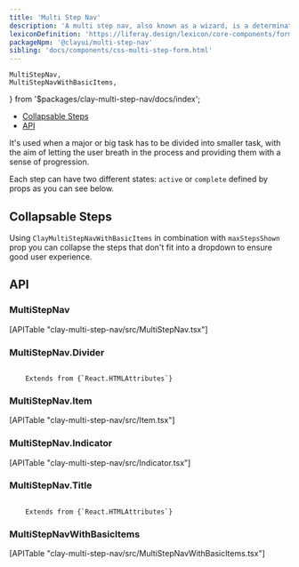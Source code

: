 ```yaml
---
title: 'Multi Step Nav'
description: 'A multi step nav, also known as a wizard, is a determinate progress bar used in long processes that divides the main task into subtasks. The wizard lets the user quickly identify their current progress in completing the task and navigate forwards and backwards between steps if needed.'
lexiconDefinition: 'https://liferay.design/lexicon/core-components/forms/multi-step-form/'
packageNpm: '@clayui/multi-step-nav'
sibling: 'docs/components/css-multi-step-form.html'
---
```


	MultiStepNav,
	MultiStepNavWithBasicItems,
} from '$packages/clay-multi-step-nav/docs/index';

<div class="nav-toc-absolute">
<div class="nav-toc">

-   [Collapsable Steps](#collapsable-steps)
-   [API](#api)

</div>
</div>

It's used when a major or big task has to be divided into smaller task, with the aim of letting the user breath in the process and providing them with a sense of progression.

Each step can have two different states: `active` or `complete` defined by props as you can see below.

<MultiStepNav />

## Collapsable Steps

Using `ClayMultiStepNavWithBasicItems` in combination with `maxStepsShown` prop you can collapse the steps that don't fit into a dropdown to ensure good user experience.

<MultiStepNavWithBasicItems />

## API

### MultiStepNav

<div>[APITable "clay-multi-step-nav/src/MultiStepNav.tsx"]</div>

### MultiStepNav.Divider

<code class="list-api-item-type">
	Extends from {`React.HTMLAttributes<HTMLDivElement>`}
</code>

### MultiStepNav.Item

<div>[APITable "clay-multi-step-nav/src/Item.tsx"]</div>

### MultiStepNav.Indicator

<div>[APITable "clay-multi-step-nav/src/Indicator.tsx"]</div>

### MultiStepNav.Title

<code class="list-api-item-type">
	Extends from {`React.HTMLAttributes<HTMLDivElement>`}
</code>

### MultiStepNavWithBasicItems

<div>[APITable "clay-multi-step-nav/src/MultiStepNavWithBasicItems.tsx"]</div>
